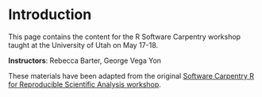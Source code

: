 # Introduction {.unnumbered}

This page contains the content for the R Software Carpentry workshop taught at the University of Utah on May 17-18.


**Instructors**: Rebecca Barter, George Vega Yon

These materials have been adapted from the original [Software Carpentry R for Reproducible Scientific Analysis workshop](https://swcarpentry.github.io/r-novice-gapminder/).
